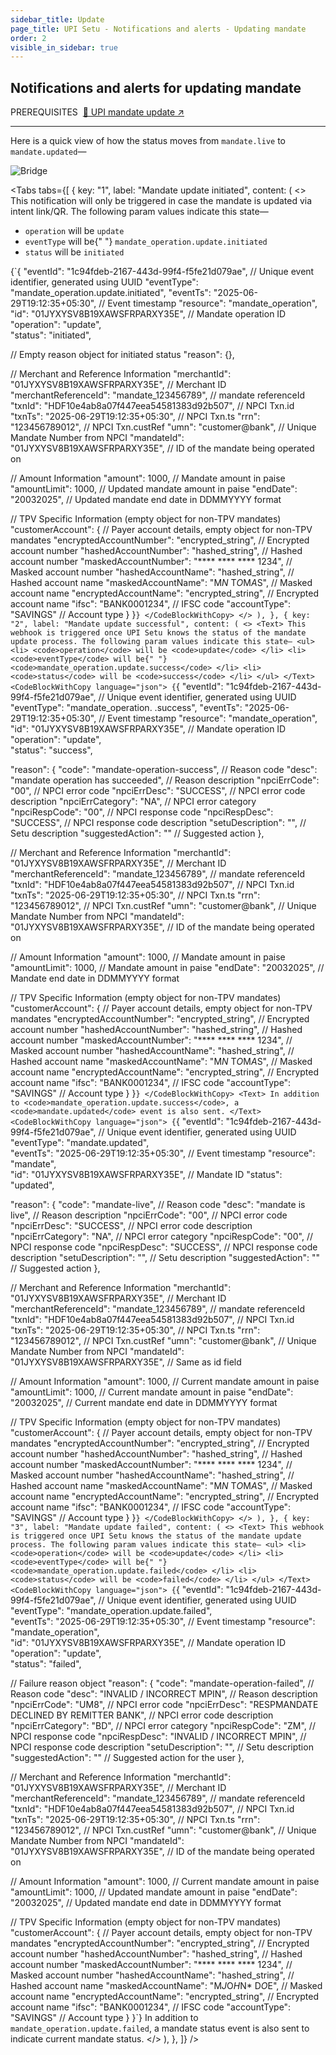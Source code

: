 ```yaml
---
sidebar_title: Update
page_title: UPI Setu - Notifications and alerts - Updating mandate
order: 2
visible_in_sidebar: true
---
```


## Notifications and alerts for updating mandate

<Text size="small" weight="600">
  PREREQUISITES&nbsp;
</Text>
<a href="/payments/umap/mandates/generic/update" target="_self">
  🌟 UPI mandate update ↗
</a>

<hr class="primary" />

Here is a quick view of how the status moves from `mandate.live` to `mandate.updated`—

<img
  src="https://storage.googleapis.com/strapi-assets/latest/mandate_update/mandate_update.svg"
  alt="Bridge"
/>

<Tabs
  tabs={[
    {
      key: "1",
      label: "Mandate update initiated",
      content: (
        <>
          <Text>
            This notification will only be triggered in case the mandate is
            updated via intent link/QR. The following param values indicate this
            state—
            <ul>
              <li>
                <code>operation</code> will be <code>update</code>
              </li>
              <li>
                <code>eventType</code> will be{" "}
                <code>mandate_operation.update.initiated</code>
              </li>
              <li>
                <code>status</code> will be <code>initiated</code>
              </li>
            </ul>
          </Text>
          <CodeBlockWithCopy language="json">
            {`{
  "eventId": "1c94fdeb-2167-443d-99f4-f5fe21d079ae",  // Unique event identifier, generated using UUID
  "eventType": "mandate_operation.update.initiated",
  "eventTs": "2025-06-29T19:12:35+05:30",             // Event timestamp
  "resource": "mandate_operation",                     
  "id": "01JYXYSV8B19XAWSFRPARXY35E",                 // Mandate operation ID
  "operation": "update",                              
  "status": "initiated",                             
  
  // Empty reason object for initiated status
  "reason": {},

  // Merchant and Reference Information
  "merchantId": "01JYXYSV8B19XAWSFRPARXY35E",         // Merchant ID
  "merchantReferenceId": "mandate_123456789",         // mandate referenceId
  "txnId": "HDF10e4ab8a07f447eea54581383d92b507",     // NPCI Txn.id
  "txnTs": "2025-06-29T19:12:35+05:30",               // NPCI Txn.ts
  "rrn": "123456789012",                              // NPCI Txn.custRef
  "umn": "customer@bank",                             // Unique Mandate Number from NPCI
  "mandateId": "01JYXYSV8B19XAWSFRPARXY35E",          // ID of the mandate being operated on

  // Amount Information
  "amount": 1000,                                     // Mandate amount in paise
  "amountLimit": 1000,                                // Updated mandate amount in paise
  "endDate": "20032025",                              // Updated mandate end date in DDMMYYYY format

  // TPV Specific Information (empty object for non-TPV mandates)
  "customerAccount": {                               // Payer account details, empty object for non-TPV mandates
    "encryptedAccountNumber": "encrypted_string",    // Encrypted account number
    "hashedAccountNumber": "hashed_string",          // Hashed account number
    "maskedAccountNumber": "**** **** **** 1234",    // Masked account number
    "hashedAccountName": "hashed_string",            // Hashed account name
    "maskedAccountName": "M*N* T*O*M*A*S",           // Masked account name
    "encryptedAccountName": "encrypted_string",      // Encrypted account name
    "ifsc": "BANK0001234",                           // IFSC code
    "accountType": "SAVINGS"                         // Account type
  }
}`}
          </CodeBlockWithCopy>
        </>
      ),
    },
    {
      key: "2",
      label: "Mandate update successful",
      content: (
        <>
          <Text>
            This webhook is triggered once UPI Setu knows the status of the
            mandate update process. The following param values indicate this
            state—
            <ul>
              <li>
                <code>operation</code> will be <code>update</code>
              </li>
              <li>
                <code>eventType</code> will be{" "}
                <code>mandate_operation.update.success</code>
              </li>
              <li>
                <code>status</code> will be <code>success</code>
              </li>
            </ul>
          </Text>
          <CodeBlockWithCopy language="json">
            {`{
  "eventId": "1c94fdeb-2167-443d-99f4-f5fe21d079ae",  // Unique event identifier, generated using UUID
  "eventType": "mandate_operation.  .success",
  "eventTs": "2025-06-29T19:12:35+05:30",             // Event timestamp
  "resource": "mandate_operation",                     
  "id": "01JYXYSV8B19XAWSFRPARXY35E",                 // Mandate operation ID
  "operation": "update",                              
  "status": "success",                               
  
  "reason": {
    "code": "mandate-operation-success",              // Reason code
    "desc": "mandate operation has succeeded",        // Reason description
    "npciErrCode": "00",                              // NPCI error code
    "npciErrDesc": "SUCCESS",                         // NPCI error code description
    "npciErrCategory": "NA",                          // NPCI error category
    "npciRespCode": "00",                             // NPCI response code
    "npciRespDesc": "SUCCESS",                        // NPCI response code description
    "setuDescription": "",                            // Setu description
    "suggestedAction": ""                             // Suggested action
  },

  // Merchant and Reference Information
  "merchantId": "01JYXYSV8B19XAWSFRPARXY35E",         // Merchant ID
  "merchantReferenceId": "mandate_123456789",         // mandate referenceId
  "txnId": "HDF10e4ab8a07f447eea54581383d92b507",     // NPCI Txn.id
  "txnTs": "2025-06-29T19:12:35+05:30",               // NPCI Txn.ts
  "rrn": "123456789012",                              // NPCI Txn.custRef
  "umn": "customer@bank",                             // Unique Mandate Number from NPCI
  "mandateId": "01JYXYSV8B19XAWSFRPARXY35E",          // ID of the mandate being operated on
  
  // Amount Information
  "amount": 1000,                                     // Mandate amount in paise
  "amountLimit": 1000,                                // Mandate amount in paise
  "endDate": "20032025",                              // Mandate end date in DDMMYYYY format

  // TPV Specific Information (empty object for non-TPV mandates)
  "customerAccount": {                               // Payer account details, empty object for non-TPV mandates
    "encryptedAccountNumber": "encrypted_string",    // Encrypted account number
    "hashedAccountNumber": "hashed_string",          // Hashed account number
    "maskedAccountNumber": "**** **** **** 1234",    // Masked account number
    "hashedAccountName": "hashed_string",            // Hashed account name
    "maskedAccountName": "M*N* T*O*M*A*S",           // Masked account name
    "encryptedAccountName": "encrypted_string",      // Encrypted account name
    "ifsc": "BANK0001234",                           // IFSC code
    "accountType": "SAVINGS"                         // Account type
  }
}`}
          </CodeBlockWithCopy>
          <Text>
            In addition to <code>mandate_operation.update.success</code>, a <code>mandate.updated</code> event is also sent.
          </Text>
          <CodeBlockWithCopy language="json">
            {`{
  "eventId": "1c94fdeb-2167-443d-99f4-f5fe21d079ae",  // Unique event identifier, generated using UUID
  "eventType": "mandate.updated",                       
  "eventTs": "2025-06-29T19:12:35+05:30",             // Event timestamp
  "resource": "mandate",                              
  "id": "01JYXYSV8B19XAWSFRPARXY35E",                 // Mandate ID
  "status": "updated",                                 
  
  "reason": {
    "code": "mandate-live",                           // Reason code
    "desc": "mandate is live",                        // Reason description
    "npciErrCode": "00",                              // NPCI error code
    "npciErrDesc": "SUCCESS",                         // NPCI error code description
    "npciErrCategory": "NA",                          // NPCI error category
    "npciRespCode": "00",                             // NPCI response code
    "npciRespDesc": "SUCCESS",                        // NPCI response code description
    "setuDescription": "",                            // Setu description
    "suggestedAction": ""                             // Suggested action
  },

  // Merchant and Reference Information
  "merchantId": "01JYXYSV8B19XAWSFRPARXY35E",         // Merchant ID
  "merchantReferenceId": "mandate_123456789",         // mandate referenceId
  "txnId": "HDF10e4ab8a07f447eea54581383d92b507",     // NPCI Txn.id
  "txnTs": "2025-06-29T19:12:35+05:30",               // NPCI Txn.ts
  "rrn": "123456789012",                              // NPCI Txn.custRef
  "umn": "customer@bank",                             // Unique Mandate Number from NPCI
  "mandateId": "01JYXYSV8B19XAWSFRPARXY35E",          // Same as id field
  
  // Amount Information
  "amount": 1000,                                    // Current mandate amount in paise
  "amountLimit": 1000,                               // Current mandate amount in paise
  "endDate": "20032025",                             // Current mandate end date in DDMMYYYY format

  // TPV Specific Information (empty object for non-TPV mandates)
  "customerAccount": {                               // Payer account details, empty object for non-TPV mandates
    "encryptedAccountNumber": "encrypted_string",    // Encrypted account number
    "hashedAccountNumber": "hashed_string",          // Hashed account number
    "maskedAccountNumber": "**** **** **** 1234",    // Masked account number
    "hashedAccountName": "hashed_string",            // Hashed account name
    "maskedAccountName": "M*N* T*O*M*A*S",           // Masked account name
    "encryptedAccountName": "encrypted_string",      // Encrypted account name
    "ifsc": "BANK0001234",                           // IFSC code
    "accountType": "SAVINGS"                         // Account type
  }
}`}
          </CodeBlockWithCopy>
        </>
      ),
    },
    {
      key: "3",
      label: "Mandate update failed",
      content: (
        <>
          <Text>
            This webhook is triggered once UPI Setu knows the status of the
            mandate update process. The following param values indicate this
            state—
            <ul>
              <li>
                <code>operation</code> will be <code>update</code>
              </li>
              <li>
                <code>eventType</code> will be{" "}
                <code>mandate_operation.update.failed</code>
              </li>
              <li>
                <code>status</code> will be <code>failed</code>
              </li>
            </ul>
          </Text>
          <CodeBlockWithCopy language="json">
            {`{
  "eventId": "1c94fdeb-2167-443d-99f4-f5fe21d079ae",             // Unique event identifier, generated using UUID
  "eventType": "mandate_operation.update.failed",      
  "eventTs": "2025-06-29T19:12:35+05:30",                        // Event timestamp
  "resource": "mandate_operation",                    
  "id": "01JYXYSV8B19XAWSFRPARXY35E",                            // Mandate operation ID
  "operation": "update",                              
  "status": "failed",                                
  
  // Failure reason object
  "reason": {
    "code": "mandate-operation-failed",                          // Reason code
    "desc": "INVALID / INCORRECT MPIN",                          // Reason description
    "npciErrCode": "UM8",                                        // NPCI error code
    "npciErrDesc": "RESPMANDATE DECLINED BY REMITTER BANK",      // NPCI error code description
    "npciErrCategory": "BD",                                     // NPCI error category
    "npciRespCode": "ZM",                                        // NPCI response code
    "npciRespDesc": "INVALID / INCORRECT MPIN",                  // NPCI response code description
    "setuDescription": "",                                       // Setu description
    "suggestedAction": ""                                        // Suggested action for the user
  },

  // Merchant and Reference Information
  "merchantId": "01JYXYSV8B19XAWSFRPARXY35E",                    // Merchant ID
  "merchantReferenceId": "mandate_123456789",                    // mandate referenceId
  "txnId": "HDF10e4ab8a07f447eea54581383d92b507",                // NPCI Txn.id
  "txnTs": "2025-06-29T19:12:35+05:30",                          // NPCI Txn.ts
  "rrn": "123456789012",                                         // NPCI Txn.custRef
  "umn": "customer@bank",                                        // Unique Mandate Number from NPCI
  "mandateId": "01JYXYSV8B19XAWSFRPARXY35E",                     // ID of the mandate being operated on
  
  // Amount Information
  "amount": 1000,                                                // Current mandate amount in paise
  "amountLimit": 1000,                                           // Updated mandate amount in paise
  "endDate": "20032025",                                         // Updated mandate end date in DDMMYYYY format

  // TPV Specific Information (empty object for non-TPV mandates)
  "customerAccount": {                                           // Payer account details, empty object for non-TPV mandates
    "encryptedAccountNumber": "encrypted_string",                // Encrypted account number
    "hashedAccountNumber": "hashed_string",                      // Hashed account number
    "maskedAccountNumber": "**** **** **** 1234",                // Masked account number
    "hashedAccountName": "hashed_string",                        // Hashed account name
    "maskedAccountName": "M*J*O*H*N* D*O*E",                     // Masked account name
    "encryptedAccountName": "encrypted_string",                  // Encrypted account name
    "ifsc": "BANK0001234",                                       // IFSC code
    "accountType": "SAVINGS"                                     // Account type
  }
}`}
          </CodeBlockWithCopy>
          <Text>
            In addition to <code>mandate_operation.update.failed</code>, a mandate status event is also sent to indicate current mandate status.
          </Text>
        </>
      ),
    },
  ]}
/>
